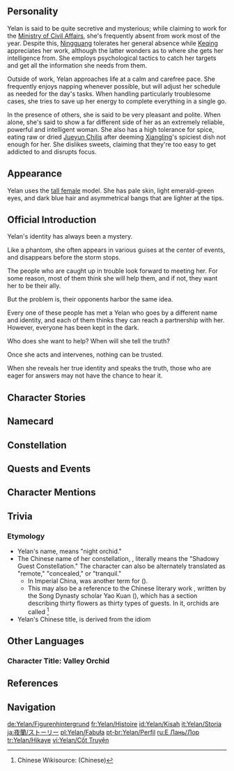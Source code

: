 {{CharacterTabs}}
{{Quote|A mysterious person who claims to work for the Ministry of Civil Affairs, but is a "non-entity" on the Ministry of Civil Affairs' list.<br />Elusive, enigmatic, erratic - all of these are Yelan's hallmarks.|Description from the Official Website<ref>Official ''Genshin Impact'' Website: [https://genshin.hoyoverse.com/en/character/liyue?char=16 Yelan]</ref>}}
==Personality==
{{Quote|A mysterious person who claims to work for the Ministry of Civil Affairs, but is a "non-entity" on the Ministry of Civil Affairs' List.|In-game character attributes and profile page text}}

Yelan is said to be quite secretive and mysterious; while claiming to work for the [[Ministry of Civil Affairs]], she's frequently absent from work most of the year. Despite this, [[Ningguang]] tolerates her general absence while [[Keqing]] appreciates her work, although the latter wonders as to where she gets her intelligence from. She employs psychological tactics to catch her targets and get all the information she needs from them.

Outside of work, Yelan approaches life at a calm and carefree pace. She frequently enjoys napping whenever possible, but will adjust her schedule as needed for the day's tasks. When handling particularly troublesome cases, she tries to save up her energy to complete everything in a single go.

In the presence of others, she is said to be very pleasant and polite. When alone, she's said to show a far different side of her as an extremely reliable, powerful and intelligent woman. She also has a high tolerance for spice, eating raw or dried [[Jueyun Chili]]s after deeming [[Xiangling]]'s spiciest dish not enough for her. She dislikes sweets, claiming that they're too easy to get addicted to and disrupts focus.

==Appearance==
{{See also|The Waning Point}}
<!-- Keep appearance section short and concise. Limit to 3-4 sentences. Outfits should be described on the outfit pages. -->
Yelan uses the [[:Category:Tall Female Characters|tall female]] model. She has pale skin, light emerald-green eyes, and dark blue hair and asymmetrical bangs that are lighter at the tips.

==Official Introduction==
{{Official Introduction
|title=The world is vast and infinite, the solitary one comes and goes as she pleases
|link=https://www.hoyolab.com/article/3996994
|character=Yelan
}}
{{Quote|Oh, you're looking for Yelan? Hmm, I'd like to suggest that you treat her as an ordinary person, but if you do, it's easy to lose control over negotiations. There are some things that really depend on her impression of you.|[[Yanfei]]}}
Yelan's identity has always been a mystery.

Like a phantom, she often appears in various guises at the center of events, and disappears before the storm stops.

The people who are caught up in trouble look forward to meeting her. For some reason, most of them think she will help them, and if not, they want her to be their ally.

But the problem is, their opponents harbor the same idea.

Every one of these people has met a Yelan who goes by a different name and identity, and each of them thinks they can reach a partnership with her. However, everyone has been kept in the dark.

Who does she want to help? When will she tell the truth?

Once she acts and intervenes, nothing can be trusted.

When she reveals her true identity and speaks the truth, those who are eager for answers may not have the chance to hear it.

==Character Stories==
{{Character Story
|title1        = Character Details
|text1         = <p>Liyue's Ministry of Civil Affairs is an organization marked by transparency &mdash; from ordinary staff members of the Eight Trades to prominent officials of Yujing Terrace, every employee has their basic information documented in the Ministry's lists.</p><p>Yelan, despite claiming to work for the Ministry, is the sole exception. Most of her colleagues have never heard of her, nor is her name anywhere to be found on any rosters.</p><p>This does say something about her character &mdash; elusive, enigmatic, and erratic.</p><p>She is a ghost who walks in the middle of many crises under various names. But before the storms can come to an end, she has already disappeared without a trace.</p><p>Sometimes, she will pick a side in some conflict to offer her help, but those who receive her aid would be fools to celebrate prematurely, for they soon find that the same help has been extended to their opponents.</p><p>Having stepped into her trap, many have vowed to take revenge, yet none are able to tell what she is planning, let alone know where she stands.</p><p>Many believe that she is a spy who works for some mysterious organization, and that her forte is stirring things up in the dark, which she then relies on to attain what she wants.</p><p>Some even go as far as saying that she is a frenetic follower of disorder who neither serves any organization nor holds any meaningful purposes.</p><p>Even if she does, all she wants is to add fuel to the already spreading flame and drag everyone down into a world of madness created by her.</p><p>With so many theories and guesses circulating, she has become a mystery. As for the truth, you could only hope to get an answer from Yelan herself.</p><p>But unfortunately, this is no easy task either &mdash; for it is always she who finds you when she wishes to, not the other way around.</p>
|mention1      = 

|title2        = Character Story 1
|friendship2   = 2
|text2         = <p>[[Bubu Pharmacy|Pharmacies]] in [[Liyue Harbor]] occasionally receive curious patients.</p><p>On some days, it might be a Sumeru mercenary, on other days, a Fontaine adventurer, and there might even be some Mondstadt fisher who accidentally fell into water and bumped her head against a rock...</p><p>These people are of different ages, statuses, and origins, but there is something equally peculiar to them, that is, they all share a slight addiction to pain.</p><p>They like the stinging sensation when pharmacists apply herbal remedies to their wounds and enjoy the dull pain caused by pressure on their bruises.</p><p>They even seem to care little if anesthetic is used or not when they are put through painful therapies.</p><p>Surprised by their extraordinary endurance, novice pharmacists are sufficiently distracted, such that they fail to notice that all their patients are actually the same person.</p><p>They are, all of them, Yelan in disguise. A master in this art, she always manages to avoid attention.</p><p>As for the wounds on her person, these are the inevitable result of her constant exposure to danger from mission to mission.</p><p>Despite the curious job, Yelan herself is not very curious about the world.</p><p>She eats, sleeps, and lives just like everyone else, but few things can really pique her interest.</p><p>She is well-read, but she is no avid reader. She always knows what to say to achieve the best result, yet she takes no pleasure in playing mind games.</p><p>She travels far and roams the lands, yet the traveling and roaming are bland to her.</p><p>In Yelan's eyes, these things are not hobbies, but a means to an end.</p><p>She even prefers to roll the dice to decide how she will pass the time.</p><p>Just as someone who is so used to spicy food might lose the ability to enjoy ordinary dishes, Yelan finds that only spicy cuisine can bring her satisfaction.</p><p>"Blandness is synonymous with blindness, while thrills afford clarity."</p><p>Acting upon said philosophy, she chooses an acute style of life, venturing into many places while hiding in the shadows.</p><p>She dances with danger, secrets, and a strong sense of achievement &mdash; these are the vivid proof of her existence.</p>
|mention2      = 

|title3        = Character Story 2
|friendship3   = 3
|text3         = <p>Shorn of her masks, Yelan is a special intelligence officer who reports directly to the Tianquan Ningguang.</p><p>The title itself is not entirely accurate, for it only covers the scope of her work but not her relationship with the Tianquan.</p><p>Deep in her heart, Yelan does not think of herself as anyone's subordinate. The way she sees it, she is not so much working for Ningguang as making good on her end of the deal, or rather... she is honoring a certain pact.</p><p>She plucks the fruits of intelligence from the tree of danger for Ningguang, and in return, all she asks for is danger itself and the sense of achievement.</p><p>None know when their collaboration began.</p><p>The only thing certain is that Yelan has long made her presence felt in lands outside Liyue.</p><p>From other nations in [[Teyvat]] to even the perilous [[Abyss]]...</p><p>Every secret and perilous demesne shall become a garden where orchids bloom.</p><p>Stealthily she roams the night, stars shining upon her in the skies.</p>
|mention3      = Ningguang

|title4        = Character Story 3
|friendship4   = 4
|text4         = <p>Yelan spends much of her time patrolling and roaming [[The Chasm]], where she often stares into the darkness deep below.</p><p>Her family's history dates far back into an ancient age, and her ancestors once fought in The Chasm against a great cataclysm.</p><p>Wanton death was dealt during that battle, and even [[Bosacius|a yaksha]] met their end there. Only a few survived the grueling bloodshed.</p><p>[[Boyang|One of her ancestors died]], while the [[Rongzhao|other went insane]], constituting a huge blow to her family.</p><p>Yelan has always wanted to find out what happened back then. Despite her better judgment, she can't help feeling attracted to The Chasm.</p><p>It almost feels like something that runs in her blood &mdash; something inexplicably ominous &mdash; has been summoning her to The Chasm.</p><p>Perhaps she will plunge into that darkness one day, and the ill fate that once befell her ancestors shall find her too.</p><p>The ominous calling that runs in the family shuts down her fear and turns on her craving for danger. This may be the reason for the peculiarities in her character, Yelan presumed.</p><p>She had never doubted it until she came of age, until the seal on The Chasm was lifted.</p><p>With the help of her companions, she unveiled the hidden past of her ancestors.</p><p>That moment marked a new chapter in her life:</p><p>In the past, she was a wild beast driven by pure instinct. Drawn to danger, she walked into darkness.</p><p>From that moment on, she has found the true meaning of her instinct.</p><p>That which hides inside her, that constant calling, is not only a source of worry but also a light of guidance.</p><p>It is the blood of heroes which has been howling for 500 years.</p><p>She has no fear, for the courage within her makes her strong. She craves danger, for the heir of heroes is meant for a great adventure.</p><p>Some day, she will embark on the path her ancestors once took.</p><p>She is the descendant of heroes, and she shall become the hero for many who will come after her.</p>
|mention4      = Bosacius,Boyang,Rongzhao

|title5        = Character Story 4
|friendship5   = 5
|text5         = <p>The Ministry of Civil Affairs has a Special Attention List.</p><p>The list isn't long, but everyone on it is truly extraordinary:</p><p>For instance, the [[Beidou|unbound and forthright leader of the armed fleet]] and the [[Traveler|capable outland traveler with a broad range of skills]].</p><p>The list even includes some reclusive adepti in Liyue whose names still bear great weight today...</p><p>These people could easily bring storms upon Liyue, their intentions notwithstanding.</p><p>As such, the Ministry of Civil Affairs, ever on guard against risk, still watches them closely.</p><p>On top of that, there is also a more classified Secret Intelligence List.</p><p>Those on it are the real threats to Liyue.</p><p>So who are they exactly?</p><p>[[Eleven Fatui Harbingers|The Fatui Harbingers]]? Figures from the [[Abyss Order]]?</p><p>Or perhaps, are even the names of [[gods]] listed there?</p><p>Other than the Qixing, Yelan is likely to be the only one who can answer these questions, for she is the very person who compiled the two lists.</p><p>The results of such work please her greatly, and day after day, she perfects the lists, as crows embellishing their nests with shining trinkets.</p><p>That said, while both are equally obsessed with collecting, Yelan must sweat and even bleed to secure what she is after, while crows need only flap their wings to achieve their aim.</p><p>Fortunately, this does not bother her at all, for she believes that the intelligence is worth whatever cost she is going to pay.</p><p>One day, the information will come in handy &mdash; Liyue will never plunge into disaster without any clue of the danger like it once did 500 years ago.</p><p>She will see to it that Liyue is not caught unprepared.</p>
|mention5      = Beidou,Traveler

|title6        = Character Story 5
|friendship6   = 6
|quest6        = Perilous Trail
|text6         = <p>Don't play dice at [[Yanshang Teahouse]].</p><p>If you can't help yourself, play with someone you know.</p><p>If a lady whom you've never seen before invites you to a game, just ignore her.</p><p>Heed this earnest advice from veteran gamblers.</p><p>Do not try your luck with that terrifying woman unless you want to have a gloomy day.</p><p>The invincible lady of Yanshang Teahouse is none other than Yelan herself, and one of her guises is that of the owner of this teahouse.</p><p>A while ago when she came back from abroad, Liyue had just weathered the Osial crisis, and the Fatui who had occupied Yanshang Teahouse were now largely out of the game.</p><p>Yelan seized the opportunity to take it over, turning the teahouse into a secret base.</p><p>On the one hand, with people from all walks of life to be found here, the teahouse serves as an ideal source of intel. On the other hand, as Yelan has no issue with occasionally giving herself a break, she will pretend to be a regular customer, drinking some tea and playing a few rounds of some game.</p><p>Every round of finger-guessing is a tiny adventure, and every roll of dice sends sporadic thrills down her spine. Even the smallest challenge is something she can never get enough of.</p><p>As an intelligence operative, Yelan takes pride in her skills &mdash; she is confident that she can read her opponents' eyes and roll the dice such that they fall outside the rules but well within her designs.</p><p>If there is a draw, that could only mean one thing: Her opponents are cheating too.</p><p>Don't try to reason with her. The very concept of "reasoning" is simply foreign to the Yanshang Teahouse, nor does it exist in Yelan's vocabulary.</p><p>Be good and choose between the pain of losing and the disgrace of cheating.</p><p>You want to have neither, huh? Then why don't you turn the clock back to the very beginning? </p><p>Don't play dice at Yanshang Teahouse!</p>
|mention6      = Osial

|title7        = The Fascinating Bracelet and the Whitesilk Mantle
|friendship7   = 4
|quest7        = Perilous Trail
|text7         = <p>Throughout Yelan's intelligence career so far, there has been one memorable operation that fuses both failure and success together.</p><p>One could say that it was a failure because she lost a family heirloom named the "Fascinating Bracelet" during that operation.</p><p>The inside of the jade bracelet is engraved with a spell passed through her line that turns the heirloom into a simple communication device. However, the spell requires a pair of such vessels to work. Now that only one bracelet is left, it is no more than a mere accessory.</p><p>However, the operation also proved a success for Yelan because her enemy did not get the upper hand, either. And this enemy of hers was no ordinary character &mdash; it was none other than "[[Regrator]]," Ninth of the Fatui Harbingers.</p><p>Yelan infiltrated a secret trade route that was run by Regrator behind the scenes, intercepting the goods and picking the most precious one of them as compensation for her bracelet.</p><p>Now, there once existed a strange mystical beast in times of old. A robe made from its fur would be worth a fortune, and due to its rarity, such a robe is exceptionally hard to procure.</p><p>In fact, the beast is so powerful that although it died centuries ago, its body remains intact today, and its fur still emits a mysterious fragrance.</p><p>Regrator had intended it as an offer to the [[Tsaritsa]], yet Yelan unexpectedly intercepted it.</p><p>Not only that, she also rejected the style that Snezhnayans had chosen for their Tsaritsa &mdash; she yanked the fur off, combined it with Liyue's Ramie yarn, and made a rather fashionable sleeved mantle for herself.</p><p>This series of happenings could be seen as significant or insignificant &mdash; depending on one's perspective. Ultimately, it all boils down to three words: gains and losses.</p><p>The cycle of gaining and losing is a rather accurate summary of Yelan's life.</p><p>None of that really bothers her though. Instead, she takes immense pleasure from it.</p>
|mention7      = Pantalone,Tsaritsa

|title8        = Vision
|friendship8   = 6
|text8         = <p>Yelan wasn't always on her own. Many years ago, she once had a team who watched each others' backs.</p><p>There were a small group of people who for various reasons chose to tread a path in the dark with her.</p><p>But back then, Yelan had not yet realized that her clever tricks and ingenious traps, the skills that she took pride in, could not solve everything for her.</p><p>Enemies with a strong sense of self-control would not bite her bait, opponents with cunning and calculating minds would not fall for her schemes, and those with overwhelming power would simply strong-arm their way out of her traps.</p><p>Therefore, Yelan and her team paid the price &mdash; one by one, they perished along the way, though they had long foreseen and prepared themselves for such a fate...</p><p>Still, after a mission to investigate the Abyss, Yelan eventually found herself left alone. For the first time in her life, she stopped, for a long, long time.</p><p>This state of affairs persisted until one day, when Ningguang visited her in her wood hut personally.</p><p>"You haven't been back to Liyue Harbor for a while. Something must've happened. I can understand if you want to quit."</p><p>Ningguang stood outside the door, with a serious look on her face but her voice still casual and relaxed.</p><p>"But it's alright. I work with those I trust, and I trust those I work with. I'm willing to believe that you're here trying to find a way out. All postures, aggressive or defensive, are all means to an end, anyway."</p><p>There was no response, but only a suffocating silence. A long time passed before Ningguang finally heard an answer from behind her:</p><p>"We both made a mistake: We shouldn't have involved ordinary folk in what we do."</p><p>"Ordinary folk?"</p><p>Even as Ningguang was formulating thoughts, a flash of blue shot towards her, stopping as it passed her by.</p><p>In a display of great control from the archer, the arrow quickly shattered into pearls of water and broke into glistening shards of light before touching the ground.</p><p>Ningguang turned around and saw Yelan walking up, a bow in hand, blood dripping down from her fingertips.</p><p>One could only imagine the days and nights of grueling training in archery Yelan had gone through for all her fingers to bleed.</p><p>Knowing Yelan well, Ningguang also understood that she must have been through an uncommonly tough situation. Only that could explain Yelan's uncommon determination to lock herself up for this grueling re-training.</p><p>Yelan aimed at the mountain in the distance, a gesture that was also an answer to Ningguang.</p><p>She released the arrow. Like lightning it shot into the skies, piercing through clouds with might that could shatter the dome of heaven itself. As if responding to the call of an unknown power, waters in the mountains growled and howled, then swirled their way upward in the form of countless arrows.</p><p>When they met halfway in the sky, they exploded into a curtain of water, bringing down a squalling shower like those that adorned summer nights.</p><p>As the sky cleared, there was no rainbow, no butterflies to be seen, only a faint pillar of light that fell into Yelan's palm.</p><p>According to Ningguang, the Vision carries a message: "From today onward, leave all matters to the extraordinary Yelan."</p>
|mention8      = Ningguang
}}

==Namecard==
{{Namecard|Yelan: Throw}}

==Constellation==
{{Constellation Lore|Umbrabilis Orchis}}

==Quests and Events==
{{Quests and Events
|First Miasmic Contact = cutscene
|Wherefore Did the Spiritstone Descend? = cutscene
}}

==Character Mentions==
{{Character Mentions}}
<!--
==Mail==
{{Mails by Category List|noheader=1}}
-->

==Trivia==
===Etymology===
* Yelan's name, {{zh|s=夜兰|t=夜蘭|rm=Yèlán}} means "night orchid."
* The Chinese name of her constellation, {{zh|幽客座|rm=Yōukè-zuò}}, literally means the "Shadowy Guest Constellation." The character {{zh|{{wt|幽#Definitions|幽}}|rm=yōu}} can also be alternately translated as "remote," "concealed," or "tranquil."
** In Imperial China, {{zh|幽客}} was another term for {{w|Recluse#Causes|hermit scholars}} ({{zh|s=隐士|t=隱士|rm=yǐnshì}}).
** This may also be a reference to the Chinese literary work {{zh|s=西溪丛语|t=西溪叢語|rm=Xīxī Cóngyǔ|tl=Collected Sayings of the Western Creek}}, written by the Song Dynasty scholar Yao Kuan ({{zh|姚宽}}), which has a section describing thirty flowers as thirty types of guests. In it, orchids are called {{zh|幽客|tl=shadowy guests.}}<ref>Chinese Wikisource: [[wikisource:zh:西溪丛语#花中三十客|{{zh|西溪丛语|tl=Collected Sayings of the Western Creek}}]] (Chinese)</ref>
* Yelan's Chinese title, {{zh|s=兰生幽谷|t=蘭生幽谷|rm=Lán Shēng Yōugǔ|tl=Orchid Grows in the Dark Ravine}} is derived from the idiom {{zh|s=兰生幽谷，不以无人而不芳|t=蘭生幽谷，不以無人而不芳|lit=Orchids growing in the dark ravine will not cease their fragrance for a lack of people.}}

==Other Languages==
===Character Title: Valley Orchid===
{{Other Languages
|en      = Valley Orchid
|zhs     = 兰生幽谷
|zhs_rm  = Lán Shēng Yōugǔ
|zht     = 蘭生幽谷
|zht_rm  = Lán Shēng Yōugǔ
|zh_tl   = Orchid Grows in the Dark Ravine
|ja      = 幽谷に咲く咲く蘭
|ja_rm   = Yuukoku ni Saku Ran
|ja_tl   = Orchid Blooming in the Deep Ravine
|ko      = 유곡에 피어난 난초
|ko_rm   = Yugoge Pieonan Nancho
|ko_tl   = Bloomed Orchid in a Deep Valley
|es      = La Orquídea del Valle
|es_tl   = Orchid of the Valley
|fr      = Orchidée de la vallée
|fr_tl   = Valley Orchid
|ru      = Орхидея долины
|ru_tl   = Valley Orchid
|th      = กล้วยไม้งามกลางหุบเขา
|th_rm   = 
|th_tl   = Beautiful Orchid in the Middle of a Valley
|vi      = Lan Sinh U Cốc
|vi_tl   = 
|de      = Orchidee im tiefen Tal
|de_tl   = Orchid in the Deep Vale
|id      = Valley Orchid
|pt      = Vale das Orquídeas
|pt_tl   = 
|tr      = Vadi Orkidesi
|tr_tl   = 
|it      = Orchidea della valle
|it_tl   = Orchid of the Valley
}}

==References==
{{Reflist}}

==Navigation==
{{Character Navbox|link type=lore}}

[[de:Yelan/Figurenhintergrund]]
[[fr:Yelan/Histoire]]
[[id:Yelan/Kisah]]
[[it:Yelan/Storia]]
[[ja:夜蘭/ストーリー]]
[[pl:Yelan/Fabuła]]
[[pt-br:Yelan/Perfil]]
[[ru:Е Лань/Лор]]
[[tr:Yelan/Hikaye]]
[[vi:Yelan/Cốt Truyện]]